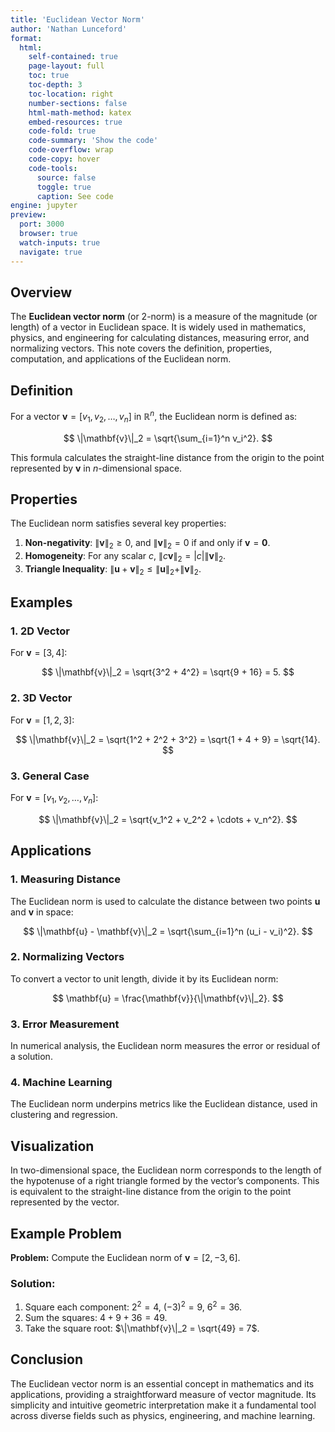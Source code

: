 ```yaml
---
title: 'Euclidean Vector Norm'
author: 'Nathan Lunceford'
format:
  html:
    self-contained: true
    page-layout: full
    toc: true
    toc-depth: 3
    toc-location: right
    number-sections: false
    html-math-method: katex
    embed-resources: true
    code-fold: true
    code-summary: 'Show the code'
    code-overflow: wrap
    code-copy: hover
    code-tools:
      source: false
      toggle: true
      caption: See code
engine: jupyter
preview:
  port: 3000
  browser: true
  watch-inputs: true
  navigate: true
---
```


## Overview

The **Euclidean vector norm** (or 2-norm) is a measure of the magnitude (or length) of a vector in Euclidean space. It is widely used in mathematics, physics, and engineering for calculating distances, measuring error, and normalizing vectors. This note covers the definition, properties, computation, and applications of the Euclidean norm.

## Definition

For a vector $\mathbf{v} = [v_1, v_2, \dots, v_n]$ in $\mathbb{R}^n$, the Euclidean norm is defined as:

$$
\|\mathbf{v}\|_2 = \sqrt{\sum_{i=1}^n v_i^2}.
$$

This formula calculates the straight-line distance from the origin to the point represented by $\mathbf{v}$ in $n$-dimensional space.

## Properties

The Euclidean norm satisfies several key properties:

1. **Non-negativity**: $\|\mathbf{v}\|_2 \geq 0$, and $\|\mathbf{v}\|_2 = 0$ if and only if $\mathbf{v} = \mathbf{0}$.
2. **Homogeneity**: For any scalar $c$, $\|c \mathbf{v}\|_2 = |c| \|\mathbf{v}\|_2$.
3. **Triangle Inequality**: $\|\mathbf{u} + \mathbf{v}\|_2 \leq \|\mathbf{u}\|_2 + \|\mathbf{v}\|_2$.

## Examples

### 1. 2D Vector

For $\mathbf{v} = [3, 4]$:

$$
\|\mathbf{v}\|_2 = \sqrt{3^2 + 4^2} = \sqrt{9 + 16} = 5.
$$

### 2. 3D Vector

For $\mathbf{v} = [1, 2, 3]$:

$$
\|\mathbf{v}\|_2 = \sqrt{1^2 + 2^2 + 3^2} = \sqrt{1 + 4 + 9} = \sqrt{14}.
$$

### 3. General Case

For $\mathbf{v} = [v_1, v_2, \dots, v_n]$:

$$
\|\mathbf{v}\|_2 = \sqrt{v_1^2 + v_2^2 + \cdots + v_n^2}.
$$

## Applications

### 1. Measuring Distance

The Euclidean norm is used to calculate the distance between two points $\mathbf{u}$ and $\mathbf{v}$ in space:

$$
\|\mathbf{u} - \mathbf{v}\|_2 = \sqrt{\sum_{i=1}^n (u_i - v_i)^2}.
$$

### 2. Normalizing Vectors

To convert a vector to unit length, divide it by its Euclidean norm:

$$
\mathbf{u} = \frac{\mathbf{v}}{\|\mathbf{v}\|_2}.
$$

### 3. Error Measurement

In numerical analysis, the Euclidean norm measures the error or residual of a solution.

### 4. Machine Learning

The Euclidean norm underpins metrics like the Euclidean distance, used in clustering and regression.

## Visualization

In two-dimensional space, the Euclidean norm corresponds to the length of the hypotenuse of a right triangle formed by the vector's components. This is equivalent to the straight-line distance from the origin to the point represented by the vector.

## Example Problem

**Problem:** Compute the Euclidean norm of $\mathbf{v} = [2, -3, 6]$.

### Solution:

1. Square each component: $2^2 = 4$, $(-3)^2 = 9$, $6^2 = 36$.
2. Sum the squares: $4 + 9 + 36 = 49$.
3. Take the square root: $\|\mathbf{v}\|_2 = \sqrt{49} = 7$.

## Conclusion

The Euclidean vector norm is an essential concept in mathematics and its applications, providing a straightforward measure of vector magnitude. Its simplicity and intuitive geometric interpretation make it a fundamental tool across diverse fields such as physics, engineering, and machine learning.
